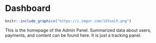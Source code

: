 # Dashboard
```r

knitr::include_graphics("https://i.imgur.com/1X5soLh.png")
```
  
This is the homepage of the Admin Panel. Summarized data about users, payments, and content can be found here. It is just a tracking panel.

